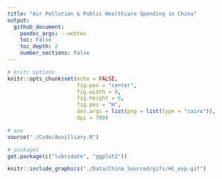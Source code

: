 ```yaml
---
title: "Air Pollution & Public Healthcare Spending in China"
output: 
  github_document:
    pandoc_args: --webtex
    toc: False
    toc_depth: 2
    number_sections: False
---
```


```r
# knitr options
knitr::opts_chunk$set(echo = FALSE,
                      fig.pos = "center",
                      fig.width = 9,
                      fig.height = 6,
                      fig.pos = "H",
                      dev.args = list(png = list(type = "cairo")),
                      dpi = 700)

# aux 
source("./Code/Auxilliary.R")

# packages
get.package(c("lubridate", "ggplot2"))
```

```r
knitr::include_graphics("./Data/China_Sourced/gifs/HC_exp.gif")
```